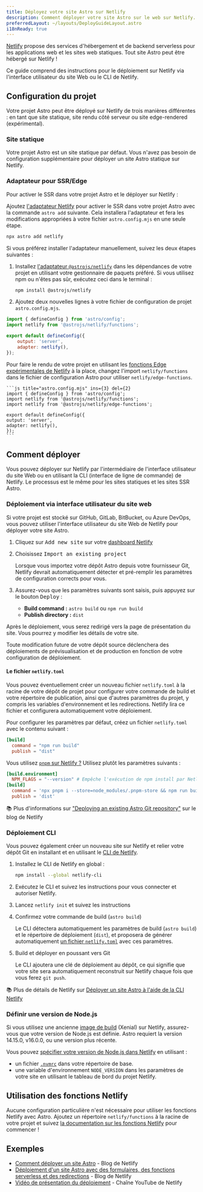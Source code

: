 ```yaml
---
title: Déployez votre site Astro sur Netlify
description: Comment déployer votre site Astro sur le web sur Netlify.
preferredLayout: ~/layouts/DeployGuideLayout.astro
i18nReady: true
---
```

[Netlify](https://netlify.com) propose des services d'hébergement et de backend serverless pour les applications web et les sites web statiques. Tout site Astro peut être hébergé sur Netlify ! 

Ce guide comprend des instructions pour le déploiement sur Netlify via l'interface utilisateur du site Web ou le CLI de Netlify.

## Configuration du projet

Votre projet Astro peut être déployé sur Netlify de trois manières différentes : en tant que site statique, site rendu côté serveur ou site edge-rendered (expérimental).

### Site statique

Votre projet Astro est un site statique par défaut. Vous n'avez pas besoin de configuration supplémentaire pour déployer un site Astro statique sur Netlify.

### Adaptateur pour SSR/Edge

Pour activer le SSR dans votre projet Astro et le déployer sur Netlify :

Ajoutez [l'adaptateur Netlify](/fr/guides/integrations-guide/netlify/) pour activer le SSR dans votre projet Astro avec la commande `astro add` suivante. Cela installera l'adaptateur et fera les modifications appropriées à votre fichier `astro.config.mjs` en une seule étape.

```bash
npx astro add netlify
```

Si vous préférez installer l'adaptateur manuellement, suivez les deux étapes suivantes :

1. Installez [l'adaptateur `@astrojs/netlify`](https://github.com/withastro/astro/tree/main/packages/integrations/netlify) dans les dépendances de votre projet en utilisant votre gestionnaire de paquets préféré. Si vous utilisez npm ou n'êtes pas sûr, exécutez ceci dans le terminal :

    ```bash
    npm install @astrojs/netlify
    ```

1. Ajoutez deux nouvelles lignes à votre fichier de configuration de projet `astro.config.mjs`.

```js title="astro.config.mjs" ins={2, 5-6}
import { defineConfig } from 'astro/config';
import netlify from '@astrojs/netlify/functions';

export default defineConfig({
    output: 'server',
    adapter: netlify(),
});
```

Pour faire le rendu de votre projet en utilisant les [fonctions Edge expérimentales de Netlify](https://docs.netlify.com/netlify-labs/experimental-features/edge-functions/#app) à la place, changez l'import `netlify/functions` dans le fichier de configuration Astro pour utiliser `netlify/edge-functions`.

    ```js title="astro.config.mjs" ins={3} del={2}
    import { defineConfig } from 'astro/config';
    import netlify from '@astrojs/netlify/functions';
    import netlify from '@astrojs/netlify/edge-functions';

    export default defineConfig({
    output: 'server',
    adapter: netlify(),
    });
    ```

## Comment déployer

Vous pouvez déployer sur Netlify par l'intermédiaire de l'interface utilisateur du site Web ou en utilisant la CLI (interface de ligne de commande) de Netlify. Le processus est le même pour les sites statiques et les sites SSR Astro.

### Déploiement via interface utilisateur du site web

Si votre projet est stocké sur GitHub, GitLab, BitBucket, ou Azure DevOps, vous pouvez utiliser l'interface utilisateur du site Web de Netlify pour déployer votre site Astro.

1. Cliquez sur <kbd>Add new site</kbd> sur votre [dashboard Netlify](https://app.netlify.com/)

2. Choisissez <kbd>Import an existing project</kbd>

   Lorsque vous importez votre dépôt Astro depuis votre fournisseur Git, Netlify devrait automatiquement détecter et pré-remplir les paramètres de configuration corrects pour vous.

3. Assurez-vous que les paramètres suivants sont saisis, puis appuyez sur le bouton <kbd>Deploy</kbd> :

    - **Build command :** `astro build` ou `npm run build`
    - **Publish directory :** `dist`

 Après le déploiement, vous serez redirigé vers la page de présentation du site. Vous pourrez y modifier les détails de votre site.

 Toute modification future de votre dépôt source déclenchera des déploiements de prévisualisation et de production en fonction de votre configuration de déploiement.

 #### Le fichier `netlify.toml`

 Vous pouvez éventuellement créer un nouveau fichier `netlify.toml` à la racine de votre dépôt de projet pour configurer votre commande de build et votre répertoire de publication, ainsi que d'autres paramètres du projet, y compris les variables d'environnement et les redirections. Netlify lira ce fichier et configurera automatiquement votre déploiement.

 Pour configurer les paramètres par défaut, créez un fichier `netlify.toml` avec le contenu suivant :
    
```toml
[build]
  command = "npm run build"
  publish = "dist"
```

Vous utilisez [`pnpm` sur Netlify ?](https://answers.netlify.com/t/using-pnpm-and-pnpm-workspaces/2759) Utilisez plutôt les paramètres suivants :

```toml
[build.environment]
  NPM_FLAGS = "--version" # Empêche l'exécution de npm install par Netlify
[build]
  command = 'npx pnpm i --store=node_modules/.pnpm-store && npm run build'
  publish = 'dist'
```

📚 Plus d'informations sur ["Deploying an existing Astro Git repository"](https://www.netlify.com/blog/how-to-deploy-astro/#deploy-an-existing-git-repository-to-netlify) sur le blog de Netlify

### Déploiement CLI

Vous pouvez également créer un nouveau site sur Netlify et relier votre dépôt Git en installant et en utilisant le [CLI de Netlify](https://cli.netlify.com/).

1. Installez le CLI de Netlify en global : 
   
    ```bash
    npm install --global netlify-cli
    ```
2. Exécutez le CLI et suivez les instructions pour vous connecter et autoriser Netlify.
3. Lancez `netlify init` et suivez les instructions
4. Confirmez votre commande de build (`astro build`)

    Le CLI détectera automatiquement les paramètres de build (`astro build`) et le répertoire de déploiement (`dist`), et proposera de générer automatiquement [un fichier `netlify.toml`](#le-fichier-netlifytoml) avec ces paramètres. 
    
5. Build et déployer en poussant vers Git
   
   Le CLI ajoutera une clé de déploiement au dépôt, ce qui signifie que votre site sera automatiquement reconstruit sur Netlify chaque fois que vous ferez `git push`.

📚 Plus de détails de Netlify sur [Déployer un site Astro à l'aide de la CLI Netlify](https://www.netlify.com/blog/how-to-deploy-astro/#link-your-astro-project-and-deploy-using-the-netlify-cli)

### Définir une version de Node.js

Si vous utilisez une ancienne [image de build](https://docs.netlify.com/configure-builds/get-started/#build-image-selection) (Xenial) sur Netlify, assurez-vous que votre version de Node.js est définie. Astro requiert la version 14.15.0, v16.0.0, ou une version plus récente.

Vous pouvez [spécifier votre version de Node.js dans Netlify](https://docs.netlify.com/configure-builds/manage-dependencies/#node-js-and-javascript) en utilisant :
- un fichier [`.nvmrc`](https://github.com/nvm-sh/nvm#nvmrc) dans votre répertoire de base.
- une variable d'environnement `NODE_VERSION` dans les paramètres de votre site en utilisant le tableau de bord du projet Netlify.

## Utilisation des fonctions Netlify

Aucune configuration particulière n'est nécessaire pour utiliser les fonctions Netlify avec Astro. Ajoutez un répertoire `netlify/functions` à la racine de votre projet et suivez [la documentation sur les fonctions Netlify](https://docs.netlify.com/functions/overview/) pour commencer !

## Exemples

- [Comment déployer un site Astro](https://www.netlify.com/blog/how-to-deploy-astro/) - Blog de Netlify
- [Déploiement d'un site Astro avec des formulaires, des fonctions serverless et des redirections](https://www.netlify.com/blog/deploy-an-astro-site-with-forms-serverless-functions-and-redirects/) - Blog de Netlify
- [Vidéo de présentation du déploiement](https://youtu.be/GrSLYq6ZTes) - Chaîne YouTube de Netlify

